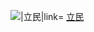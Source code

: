 [[File:Logo_of_Constitutional_Democratic_Party_of_Japan.svg|{{{1|40px}}}|立民|link=]] [[立憲民主黨 (日本2017年)|立民]]